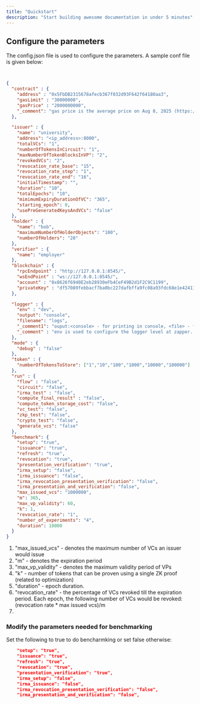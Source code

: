 ```yaml
---
title: "Quickstart"
description: "Start building awesome documentation in under 5 minutes"
---
```


## Configure the parameters

The config.json file is used to configure the parameters. A sample conf file is given below:

```json expandable


{
  "contract" : {
    "address" : "0x5FbDB2315678afecb367f032d93F642f64180aa3",
    "gasLimit" : "30000000",
    "gasPrice" : "2000000000",
    "_comment": "gas price is the average price on Aug 8, 2025 (https://etherscan.io/gastracker#chart_gasprice)"
  },

  "issuer" : {
    "name": "university",
    "address": "<ip_address>:8000",
    "totalVCs": "1",
    "numberOfTokensInCircuit": "1",
    "maxNumberOfTokenBlocksInVP": "2",
    "revokedVCs": "2",
    "revocation_rate_base": "15",
    "revocation_rate_step": "1",
    "revocation_rate_end": "16",
    "initialTimestamp": "",
    "duration": "10",
    "totalEpochs": "10",
    "mimimumExpiryDurationOfVC": "365",
    "starting_epoch": 0,
    "usePreGeneratedKeysAndVCs": "false"
  },
  "holder" : {
    "name": "bob",
    "maximumNumberOfHolderObjects": "100",
    "numberOfHolders": "20"
  },
  "verifier" : {
    "name": "employer"
  },
  "blockchain" : {
    "rpcEndpoint" : "http://127.0.0.1:8545/",
    "wsEndPoint" : "ws://127.0.0.1:8545/",
    "account" : "0x8626f6940E2eb28930eFb4CeF49B2d1F2C9C1199",
    "privateKey" : "df57089febbacf7ba0bc227dafbffa9fc08a93fdc68e1e42411a14efcf23656e"
  },

  "logger" : {
    "env" : "dev",
    "output": "console",
    "filename": "logs",
    "_comment1": "ouput:<console> - for printing in console, <file> - for writing to file",
    "_comment" : "env is used to configure the logger level at zapper. <dev> for devlopment, <prod> for production "
  },
  "mode" : {
    "debug" : "false"
  },
  "token" : {
    "numberOfTokensToStore": ["1","10","100","1000","10000","100000"]
  },
  "run" : {
    "flow" : "false",
    "circuit": "false",
    "irma_test" : "false",
    "compute_final_result" : "false",
    "compute_token_storage_cost": "false",
    "vc_test": "false",
    "zkp_test": "false",
    "crypto_test": "false",
    "generate_vcs": "false"
  },
  "benchmark": {
    "setup": "true",
    "issuance": "true",
    "refresh": "true",
    "revocation": "true",
    "presentation_verification": "true",
    "irma_setup": "false",
    "irma_issuance": "false",
    "irma_revocation_presentation_verification": "false",
    "irma_presentation_and_verification": "false",
    "max_issued_vcs": "1000000",
    "m": 365,
    "max_vp_validity": 60,
    "k": 1,
    "revocation_rate": "1",
    "number_of_experiments": "4",
    "duration": 10000
  }
}
```

1. "max_issued_vcs" - denotes the maximum number of VCs an issuer would issue
2. "m" - denotes the expiration period 
3. "max_vp_validity" - denotes the maximum validity period of VPs
4. "k" - number of tokens that can be proven using a single ZK proof (related to optimization)
5. "duration" - epoch duration.
6. "revocation_rate" - the percentage of VCs revoked till the expiration period. Each epoch, the following number of VCs would be revoked: $(\mathsf{revocation \ rate} * \mathsf{max \ issued \ vcs})/\mathsf{m}$
7. 

### Modify the parameters needed for benchmarking

Set the following to true to do bencharmking or set false otherwise:

```json expandable
	"setup": "true",
    "issuance": "true",
    "refresh": "true",
    "revocation": "true",
    "presentation_verification": "true",
    "irma_setup": "false",
    "irma_issuance": "false",
    "irma_revocation_presentation_verification": "false",
    "irma_presentation_and_verification": "false",
```

### 